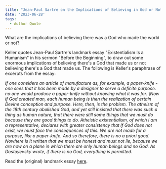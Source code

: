 ```yaml
---
title: "Jean-Paul Sartre on the Implications of Believing in God or Not\t"
date: '2023-06-28'
tags:
  - Author Quote
---
```


What are the implications of believing there was a God who made the world or not?

Keller quotes Jean-Paul Sartre's landmark essay "Existentialism Is a Humanism" in his sermon "Before the Beginning", to draw out some enormous implications of believing there's a God that made us or not believing there's a God that made us. The following is Keller's paraphrase of excerpts from the essay:

*If one considers an article of manufacture as, for example, a paper-knife - one sees that it has been made by a designer to serve a definite purpose. no one would produce a paper-knife without knowing what it was for. \Now if God created man, each human being is then the realization of certain Devine conception and purpose. Here, then, is the problem. The atheism of the 18th century abolished God, and yet still insisted that there was such a thing as human nature, that there were still some things that we must do because they are good things to do.
Atheistic existentialism, of which I am a representative, declares with greater consistency that if God does not exist, we must face the consequences of this. We are not made for a purpose, like a paper-knife. And so therefore, there is no a priori good. Nowhere is it written that we must be honest and must not lie, because we are now on a plane in which there are only human beings and no God. As Dostoyevsky wrote, if there is no God, everything is permitted.*

Read the (original) landmark essay [here](https://www.marxists.org/reference/archive/sartre/works/exist/sartre.htm "here").
